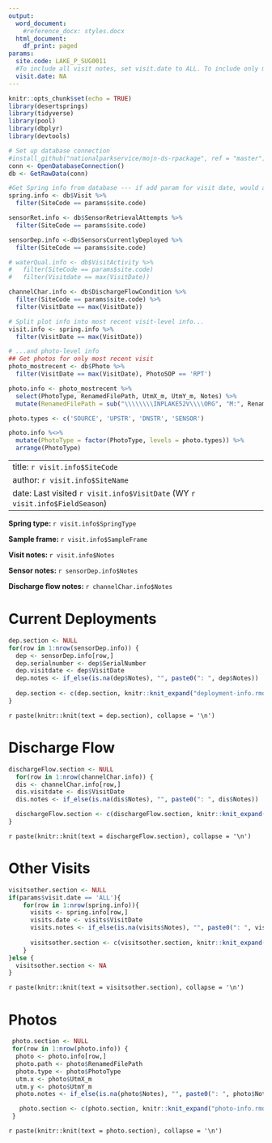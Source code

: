 ```yaml
---
output:
  word_document:
    #reference_docx: styles.docx
  html_document:
    df_print: paged
params:
  site.code: LAKE_P_SUG0011
  #To include all visit notes, set visit.date to ALL. To include only most recent visit, set to NA.
  visit.date: NA
---
```


```r
knitr::opts_chunk$set(echo = TRUE)
library(desertsprings)
library(tidyverse)
library(pool)
library(dbplyr)
library(devtools)

# Set up database connection
#install_github("nationalparkservice/mojn-ds-rpackage", ref = "master")
conn <- OpenDatabaseConnection()
db <- GetRawData(conn)

#Get Spring info from database --- if add param for visit date, would apply second filter to these with VisitDate == params$visit.date or something similar
spring.info <- db$Visit %>%
  filter(SiteCode == params$site.code)

sensorRet.info <- db$SensorRetrievalAttempts %>%
  filter(SiteCode == params$site.code)

sensorDep.info <-db$SensorsCurrentlyDeployed %>%
  filter(SiteCode == params$site.code)

# waterQual.info <- db$VisitActivity %>%
#   filter(SiteCode == params$site.code)
#   filter(Visitdate == max(VisitDate))

channelChar.info <- db$DischargeFlowCondition %>%
  filter(SiteCode == params$site.code) %>%
  filter(VisitDate == max(VisitDate))

# Split plot info into most recent visit-level info...
visit.info <- spring.info %>%
  filter(VisitDate == max(VisitDate))

# ...and photo-level info
## Get photos for only most recent visit
photo_mostrecent <- db$Photo %>%
  filter(VisitDate == max(VisitDate), PhotoSOP == 'RPT')

photo.info <- photo_mostrecent %>%
  select(PhotoType, RenamedFilePath, UtmX_m, UtmY_m, Notes) %>%
  mutate(RenamedFilePath = sub("\\\\\\\\INPLAKE52V\\\\ORG", "M:", RenamedFilePath))

photo.types <- c('SOURCE', 'UPSTR', 'DNSTR', 'SENSOR')

photo.info %<>%
  mutate(PhotoType = factor(PhotoType, levels = photo.types)) %>%
  arrange(PhotoType)
```


---
title: `r visit.info$SiteCode`
author: `r visit.info$SiteName`
date: Last visited `r visit.info$VisitDate` (WY `r visit.info$FieldSeason`)
---

**Spring type: ** `r visit.info$SpringType`

**Sample frame: ** `r visit.info$SampleFrame`

**Visit notes: ** `r visit.info$Notes`

**Sensor notes: ** `r sensorDep.info$Notes`

**Discharge flow notes: ** `r channelChar.info$Notes`

# Current Deployments
```r
dep.section <- NULL
for(row in 1:nrow(sensorDep.info)) {
  dep <- sensorDep.info[row,]
  dep.serialnumber <- dep$SerialNumber
  dep.visitdate <- dep$VisitDate
  dep.notes <- if_else(is.na(dep$Notes), "", paste0(": ", dep$Notes))
  
  dep.section <- c(dep.section, knitr::knit_expand("deployment-info.rmd"), collapse = '\n')
}
```

`r paste(knitr::knit(text = dep.section), collapse = '\n')`

# Discharge Flow
```r
dischargeFlow.section <- NULL
  for(row in 1:nrow(channelChar.info)) {
  dis <- channelChar.info[row,]
  dis.visitdate <- dis$VisitDate
  dis.notes <- if_else(is.na(dis$Notes), "", paste0(": ", dis$Notes))

  dischargeFlow.section <- c(dischargeFlow.section, knitr::knit_expand("dischargeFlow-info.rmd"), collapse = '\n')
}

```

`r paste(knitr::knit(text = dischargeFlow.section), collapse = '\n')`


# Other Visits
```r
visitsother.section <- NULL
if(params$visit.date == 'ALL'){
    for(row in 1:nrow(spring.info)){
      visits <- spring.info[row,]
      visits.date <- visits$VisitDate
      visits.notes <- if_else(is.na(visits$Notes), "", paste0(": ", visits$Notes))
      
      visitsother.section <- c(visitsother.section, knitr::knit_expand("visitsother-info.rmd"), collapse = '\n')
    }
}else {
  visitsother.section <- NA
}
```

`r paste(knitr::knit(text = visitsother.section), collapse = '\n') `

# Photos
```r
 photo.section <- NULL
 for(row in 1:nrow(photo.info)) {
  photo <- photo.info[row,]
  photo.path <- photo$RenamedFilePath
  photo.type <- photo$PhotoType
  utm.x <- photo$UtmX_m   
  utm.y <- photo$UtmY_m
  photo.notes <- if_else(is.na(photo$Notes), "", paste0(": ", photo$Notes))

   photo.section <- c(photo.section, knitr::knit_expand("photo-info.rmd"), collapse = '\n')
 }
```

`r paste(knitr::knit(text = photo.section), collapse = '\n')`


